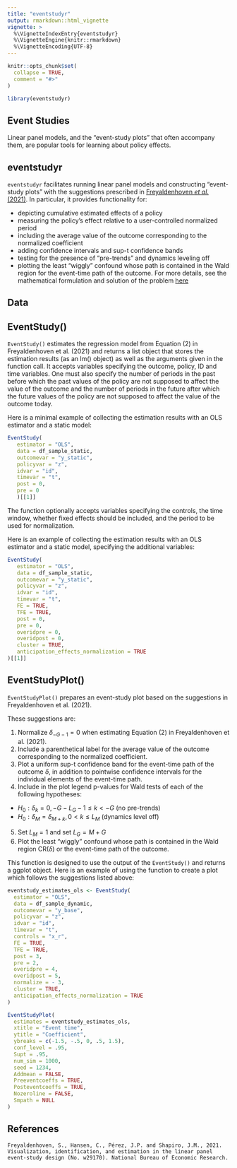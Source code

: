 ```yaml
---
title: "eventstudyr"
output: rmarkdown::html_vignette
vignette: >
  %\VignetteIndexEntry{eventstudyr}
  %\VignetteEngine{knitr::rmarkdown}
  %\VignetteEncoding{UTF-8}
---
```


```r
knitr::opts_chunk$set(
  collapse = TRUE,
  comment = "#>"
)
```

```r
library(eventstudyr)
```

## Event Studies

Linear panel models, and the “event-study plots” that often accompany them, are popular tools for learning about policy effects. 
 
## eventstudyr

`eventstudyr` facilitates running linear panel models and constructing "event-study plots" with the suggestions prescribed in [Freyaldenhoven _et al._ (2021)](https://www.nber.org/system/files/working_papers/w29170/w29170.pdf). In particular, it provides functionality for:

* depicting cumulative estimated effects of a policy
* measuring the policy's effect relative to a user-controlled normalized period
* including the average value of the outcome corresponding to the normalized coefficient
* adding confidence intervals and sup-t confidence bands
* testing for the presence of "pre-trends" and dynamics leveling off
* plotting the least "wiggly" confound whose path is contained in the Wald region for the event-time path of the outcome. For more details, see the mathematical formulation and solution of the problem [here](https://github.com/JMSLab/EventStudyPackage/issues/7)
 
## Data
 
## EventStudy()

`EventStudy()` estimates the regression model from Equation (2) in Freyaldenhoven et al. (2021) and returns a list object that stores the estimation results (as an lm() object) as well as the arguments given in the function call. It accepts variables specifying the outcome, policy, ID and time variables. One must also specify the number of periods in the past before which the past values of the policy are not supposed to affect the value of the outcome and the number of periods in the future after which the future values of the policy are not supposed to affect the value of the outcome today.

Here is a minimal example of collecting the estimation results with an OLS estimator and a static model:

```r
EventStudy(
   estimator = "OLS",
   data = df_sample_static,
   outcomevar = "y_static",
   policyvar = "z",
   idvar = "id",
   timevar = "t",
   post = 0,
   pre = 0
   )[[1]]
```

The function optionally accepts variables specifying the controls, the time window, whether fixed effects should be included, and the period to be used for normalization.

Here is an example of collecting the estimation results with an OLS estimator and a static model, specifying the additional variables:

```r
EventStudy(
   estimator = "OLS",
   data = df_sample_static,
   outcomevar = "y_static",
   policyvar = "z",
   idvar = "id",
   timevar = "t",
   FE = TRUE,
   TFE = TRUE,
   post = 0,
   pre = 0,
   overidpre = 0,
   overidpost = 0,
   cluster = TRUE,
   anticipation_effects_normalization = TRUE
)[[1]]
```
 
## EventStudyPlot()
`EventStudyPlot()` prepares an event-study plot based on the suggestions in Freyaldenhoven et al. (2021).

These suggestions are:

1. Normalize $\delta_{-G-1} = 0$ when estimating Equation (2) in Freyaldenhoven et al. (2021).
2. Include a parenthetical label for the average value of the outcome corresponding to the normalized coefficient.
3. Plot a uniform sup-t confidence band for the event-time path of the outcome $\delta$, in addition to pointwise confidence intervals for the individual elements of the event-time path.
4. Include in the plot legend p-values for Wald tests of each of the following hypotheses: 
  - $H_{0} : \delta_{k} = 0, −G − L_{G} − 1 ≤ k < −G$ (no pre-trends)
  - $H_{0} : \delta_{M} = \delta_{M+k}, 0 < k ≤ L_{M}$ (dynamics level off)
5. Set $L_{M} = 1$ and set $L_{G} = M + G$
6. Plot the least “wiggly” confound whose path is contained in the Wald region CR($\delta$) or the event-time path of the outcome.

This function is designed to use the output of the `EventStudy()` and returns a ggplot object. Here is an example of using the function to create a plot which follows the suggestions listed above:

```r
eventstudy_estimates_ols <- EventStudy(
  estimator = "OLS",
  data = df_sample_dynamic,
  outcomevar = "y_base",
  policyvar = "z",
  idvar = "id",
  timevar = "t",
  controls = "x_r",
  FE = TRUE,
  TFE = TRUE,
  post = 3,
  pre = 2,
  overidpre = 4,
  overidpost = 5,
  normalize = - 3,
  cluster = TRUE,
  anticipation_effects_normalization = TRUE
)

EventStudyPlot(
  estimates = eventstudy_estimates_ols,
  xtitle = "Event time",
  ytitle = "Coefficient",
  ybreaks = c(-1.5, -.5, 0, .5, 1.5),
  conf_level = .95,
  Supt = .95,
  num_sim = 1000,
  seed = 1234,
  Addmean = FALSE,
  Preeventcoeffs = TRUE,
  Posteventcoeffs = TRUE,
  Nozeroline = FALSE,
  Smpath = NULL
)
```

## References

```
Freyaldenhoven, S., Hansen, C., Pérez, J.P. and Shapiro, J.M., 2021. Visualization, identification, and estimation in the linear panel event-study design (No. w29170). National Bureau of Economic Research.
```
